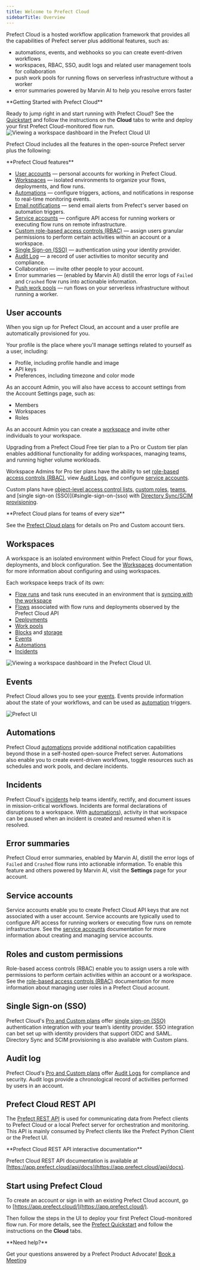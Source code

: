 ```yaml
---
title: Welcome to Prefect Cloud
sidebarTitle: Overview
---
```


Prefect Cloud is a hosted workflow application framework that provides all the capabilities of Prefect server plus additional features, such as:

*   automations, events, and webhooks so you can create event-driven workflows
*   workspaces, RBAC, SSO, audit logs and related user management tools for collaboration
*   push work pools for running flows on serverless infrastructure without a worker
*   error summaries powered by Marvin AI to help you resolve errors faster

<Check>
**Getting Started with Prefect Cloud**

Ready to jump right in and start running with Prefect Cloud? See the [Quickstart](https://docs.prefect.io/getting-started/quickstart/) and follow the instructions on the **Cloud** tabs to write and deploy your first Prefect Cloud-monitored flow run.
</Check>
![Viewing a workspace dashboard in the Prefect Cloud UI](/images/cloud-overview1.png)

Prefect Cloud includes all the features in the open-source Prefect server plus the following:

<Info>
**Prefect Cloud features**

*   [User accounts](#user-accounts) — personal accounts for working in Prefect Cloud.
*   [Workspaces](https://docs.prefect.io/cloud/workspaces/) — isolated environments to organize your flows, deployments, and flow runs.
*   [Automations](https://docs.prefect.io/cloud/automations/) — configure triggers, actions, and notifications in response to real-time monitoring events.
*   [Email notifications](https://docs.prefect.io/cloud/automations/) — send email alerts from Prefect's server based on automation triggers.
*   [Service accounts](https://docs.prefect.io/cloud/users/service-accounts/) — configure API access for running workers or executing flow runs on remote infrastructure.
*   [Custom role-based access controls (RBAC)](https://docs.prefect.io/cloud/users/roles/) — assign users granular permissions to perform certain activities within an account or a workspace.
*   [Single Sign-on (SSO)](https://docs.prefect.io/cloud/users/sso/) — authentication using your identity provider.
*   [Audit Log](https://docs.prefect.io/cloud/users/audit-log/) — a record of user activities to monitor security and compliance.
*   Collaboration — invite other people to your account.
*   Error summaries — (enabled by Marvin AI) distill the error logs of `Failed` and `Crashed` flow runs into actionable information.
*   [Push work pools](https://docs.prefect.io/guides/deployment/push-work-pools/) — run flows on your serverless infrastructure without running a worker.
</Info>

User accounts
-------------------------------------------------

When you sign up for Prefect Cloud, an account and a user profile are automatically provisioned for you.

Your profile is the place where you'll manage settings related to yourself as a user, including:

*   Profile, including profile handle and image
*   API keys
*   Preferences, including timezone and color mode

As an account Admin, you will also have access to account settings from the Account Settings page, such as:

*   Members
*   Workspaces
*   Roles

As an account Admin you can create a [workspace](#workspaces) and invite other individuals to your workspace.

Upgrading from a Prefect Cloud Free tier plan to a Pro or Custom tier plan enables additional functionality for adding workspaces, managing teams, and running higher volume workloads.

Workspace Admins for Pro tier plans have the ability to set [role-based access controls (RBAC)](#roles-and-custom-permissions), view [Audit Logs](#audit-log), and configure [service accounts](#service-accounts).

Custom plans have [object-level access control lists](https://docs.prefect.io/cloud/users/object-access-control-lists/), [custom roles](https://docs.prefect.io/cloud/users/roles/), [teams](https://docs.prefect.io/cloud/users/teams/), and \[single sign-on (SSO)\](#single-sign-on-(sso) with [Directory Sync/SCIM provisioning](https://docs.prefect.io/cloud/users/sso/#scim-provisioning).

<Info>
**Prefect Cloud plans for teams of every size**

See the [Prefect Cloud plans](https://www.prefect.io/pricing/) for details on Pro and Custom account tiers.
</Info>

Workspaces
-------------------------------------------

A workspace is an isolated environment within Prefect Cloud for your flows, deployments, and block configuration. See the [Workspaces](https://docs.prefect.io/cloud/workspaces/) documentation for more information about configuring and using workspaces.

Each workspace keeps track of its own:

*   [Flow runs](https://docs.prefect.io/concepts/flows/) and task runs executed in an environment that is [syncing with the workspace](https://docs.prefect.io/cloud/workspaces/)
*   [Flows](https://docs.prefect.io/concepts/flows/) associated with flow runs and deployments observed by the Prefect Cloud API
*   [Deployments](https://docs.prefect.io/concepts/deployments/)
*   [Work pools](https://docs.prefect.io/concepts/work-pools/)
*   [Blocks](https://docs.prefect.io/concepts/blocks/) and [storage](https://docs.prefect.io/concepts/storage/)
*   [Events](https://docs.prefect.io/cloud/events/)
*   [Automations](https://docs.prefect.io/concepts/automations/)
*   [Incidents](https://docs.prefect.io/cloud/incidents/)

![Viewing a workspace dashboard in the Prefect Cloud UI.](/images/cloud-overview2.png)

Events
-----------------------------------

Prefect Cloud allows you to see your [events](https://docs.prefect.io/cloud/events/). Events provide information about the state of your workflows, and can be used as [automation](https://docs.prefect.io/concepts/automations/) triggers.

![Prefect UI](/images/cloud-overview3.png)

Automations
---------------------------------------------

Prefect Cloud [automations](https://docs.prefect.io/concepts/automations/) provide additional notification capabilities beyond those in a self-hosted open-source Prefect server. Automations also enable you to create event-driven workflows, toggle resources such as schedules and work pools, and declare incidents.

Incidents 
------------------------------------------

Prefect Cloud's [incidents](https://docs.prefect.io/cloud/incidents/) help teams identify, rectify, and document issues in mission-critical workflows. Incidents are formal declarations of disruptions to a workspace. With [automations](https://docs.prefect.io/cloud/incidents/#incident-automations)), activity in that workspace can be paused when an incident is created and resumed when it is resolved.

Error summaries
-----------------------------------------------------

Prefect Cloud error summaries, enabled by Marvin AI, distill the error logs of `Failed` and `Crashed` flow runs into actionable information. To enable this feature and others powered by Marvin AI, visit the **Settings** page for your account.

Service accounts 
--------------------------------------------------------

Service accounts enable you to create Prefect Cloud API keys that are not associated with a user account. Service accounts are typically used to configure API access for running workers or executing flow runs on remote infrastructure. See the [service accounts](https://docs.prefect.io/cloud/users/service-accounts/) documentation for more information about creating and managing service accounts.

Roles and custom permissions 
--------------------------------------------------------------------------------

Role-based access controls (RBAC) enable you to assign users a role with permissions to perform certain activities within an account or a workspace. See the [role-based access controls (RBAC)](https://docs.prefect.io/cloud/users/roles/) documentation for more information about managing user roles in a Prefect Cloud account.

Single Sign-on (SSO) 
--------------------------------------------------------------

Prefect Cloud's [Pro and Custom plans](https://www.prefect.io/pricing) offer [single sign-on (SSO)](https://docs.prefect.io/cloud/users/sso/) authentication integration with your team’s identity provider. SSO integration can bet set up with identity providers that support OIDC and SAML. Directory Sync and SCIM provisioning is also available with Custom plans.

Audit log 
------------------------------------------

Prefect Cloud's [Pro and Custom plans](https://www.prefect.io/pricing) offer [Audit Logs](https://docs.prefect.io/cloud/users/audit-log/) for compliance and security. Audit logs provide a chronological record of activities performed by users in an account.

Prefect Cloud REST API
-------------------------------------------------------------------

The [Prefect REST API](https://docs.prefect.io/api-ref/rest-api/) is used for communicating data from Prefect clients to Prefect Cloud or a local Prefect server for orchestration and monitoring. This API is mainly consumed by Prefect clients like the Prefect Python Client or the Prefect UI.

<Note>
**Prefect Cloud REST API interactive documentation**


Prefect Cloud REST API documentation is available at [https://app.prefect.cloud/api/docs](https://app.prefect.cloud/api/docs).

</Note>

Start using Prefect Cloud
-------------------------------------------------------------------------

To create an account or sign in with an existing Prefect Cloud account, go to [https://app.prefect.cloud/](https://app.prefect.cloud/).

Then follow the steps in the UI to deploy your first Prefect Cloud-monitored flow run. For more details, see the [Prefect Quickstart](https://docs.prefect.io/getting-started/quickstart/) and follow the instructions on the **Cloud** tabs.

<Tip>
**Need help?**

Get your questions answered by a Prefect Product Advocate! [Book a Meeting](https://calendly.com/prefect-experts/prefect-product-advocates?utm_campaign=prefect_docs_cloud&utm_content=prefect_docs&utm_medium=docs&utm_source=docs)
</Tip>